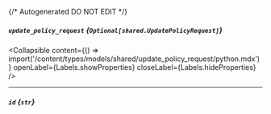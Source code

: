 {/* Autogenerated DO NOT EDIT  */}

##### `update_policy_request` *{`Optional[shared.UpdatePolicyRequest]`}*

<Collapsible content={() => import('/content/types/models/shared/update_policy_request/python.mdx')} openLabel={Labels.showProperties} closeLabel={Labels.hideProperties} />


---
##### `id` *{`str`}*


